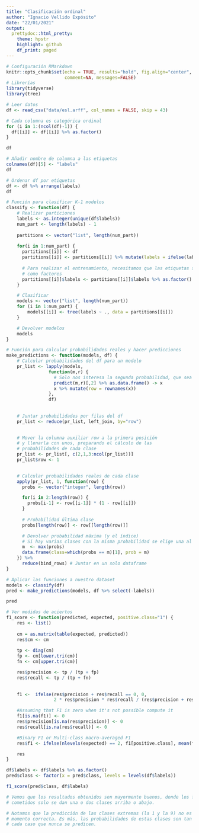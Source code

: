 ```yaml
---
title: "Clasificación ordinal"
author: "Ignacio Vellido Expósito"
date: "22/01/2021"
output:
  prettydoc::html_pretty:
    theme: hpstr
    highlight: github
    df_print: paged
---
```


```r
# Configuración RMarkdown
knitr::opts_chunk$set(echo = TRUE, results="hold", fig.align="center", 
                      comment=NA, messages=FALSE)
# Librerías
library(tidyverse)
library(tree)
```


```r
# Leer datos
df <- read_csv("data/esl.arff", col_names = FALSE, skip = 43)

# Cada columna es categórica ordinal
for (i in 1:(ncol(df)-1)) {
  df[[i]] <- df[[i]] %>% as.factor()
}

df
```

```r
# Añadir nombre de columna a las etiquetas
colnames(df)[5] <- "labels"
df
```


```r
# Ordenar df por etiquetas
df <- df %>% arrange(labels)
df
```


```r
# Función para clasificar K-1 modelos
classify <- function(df) {
    # Realizar particiones
    labels <- as.integer(unique(df$labels))
    num_part <- length(labels) - 1
    
    partitions <- vector("list", length(num_part))
    
    for(i in 1:num_part) {
      partitions[[i]] <- df
      partitions[[i]] <- partitions[[i]] %>% mutate(labels = ifelse(labels <= i, 0, 1))
      
      # Para realizar el entrenamiento, necesitamos que las etiquetas se codifiquen
      # como factores
      partitions[[i]]$labels <- partitions[[i]]$labels %>% as.factor()
    }

    # Clasificar
    models <- vector("list", length(num_part))
    for (i in 1:num_part) {
        models[[i]] <- tree(labels ~ ., data = partitions[[i]])
    }

    # Devolver modelos
    models
}
```

```r
# Función para calcular probabilidades reales y hacer predicciones
make_predictions <- function(models, df) {
    # Calcular probabilidades del df para un modelo
    pr_list <- lapply(models,
                function(m,r) {
                  # Solo nos interesa la segunda probabilidad, que sea > i
                  predict(m,r)[,2] %>% as.data.frame() -> x
                  x %>% mutate(row = rownames(x))
                },
                df)
    
    
    # Juntar probabilidades por filas del df
    pr_list <- reduce(pr_list, left_join, by="row")
    

    # Mover la columna auxiliar row a la primera posición
    # y llenarla con unos, preparando el cálculo de las
    # probabilidades de cada clase
    pr_list <- pr_list[, c(2,1,3:ncol(pr_list))]
    pr_list$row <- 1
    

    # Calcular probabilidades reales de cada clase
    apply(pr_list, 1, function(row) {
      probs <- vector("integer", length(row))

      for(i in 2:length(row)) {
        probs[i-1] <- row[[i-1]] * (1 - row[[i]])
      }
      
      # Probabilidad última clase
      probs[length(row)] <- row[[length(row)]]

      # Devolver probabilidad máxima (y el índice)
      # Si hay varias clases con la misma probabilidad se elige una al azar
      m  <- max(probs)
      data.frame(class=which(probs == m)[1], prob = m)
    }) %>%
      reduce(bind_rows) # Juntar en un solo dataframe
}
```


```r
# Aplicar las funciones a nuestro dataset
models <- classify(df)
pred <- make_predictions(models, df %>% select(-labels))

pred
```


```r
# Ver medidas de aciertos
f1_score <- function(predicted, expected, positive.class="1") {
    res <- list()
    
    cm = as.matrix(table(expected, predicted))
    res$cm <- cm
    
    tp <- diag(cm)
    fp <- cm[lower.tri(cm)]
    fn <- cm[upper.tri(cm)]

    res$precision <- tp / (tp + fp)
    res$recall <- tp / (tp + fn)
    
    
    f1 <-  ifelse(res$precision + res$recall == 0, 0,
                  2 * res$precision * res$recall / (res$precision + res$recall))

    #Assuming that F1 is zero when it's not possible compute it
    f1[is.na(f1)] <- 0
    res$precision[is.na(res$precision)] <- 0
    res$recall[is.na(res$recall)] <- 0

    #Binary F1 or Multi-class macro-averaged F1
    res$f1 <- ifelse(nlevels(expected) == 2, f1[positive.class], mean(f1))

    res
}

df$labels <- df$labels %>% as.factor()
pred$class <- factor(x = pred$class, levels = levels(df$labels))

f1_score(pred$class, df$labels)

# Vemos que los resultados obtenidos son mayormente buenos, donde los fallos
# cometidos solo se dan una o dos clases arriba o abajo.

# Notamos que la predicción de las clases extremas (la 1 y la 9) no es en ningún
# momento correcta. Es más, las probabilidades de estas clases son tan bajas en
# cada caso que nunca se predicen.
```

